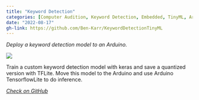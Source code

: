 ```yaml
---
title: "Keyword Detection"
categories: [Computer Audition, Keyword Detection, Embedded, TinyML, Arduino, C++, TensorFlow, keras, Deployment]
date: "2022-08-17"
gh-link: https://github.com/Ben-Karr/KeywordDetectionTinyML
---
```

::::: {.content-frame}
_Deploy a keyword detection model to an Arduino._

[![](../assets/party_mode.gif)]({{< meta gh-link >}})

Train a custom keyword detection model with keras and save a quantized version with TFLite. Move this model to the Arduino and use Arduino TensorflowLite to do inference.

:::::

<div class="gh-footer">
<i class="bi bi-github">
<a href="{{< meta gh-link >}}" class="gh-link">
Check on GitHub
</a>
</i>
</div>